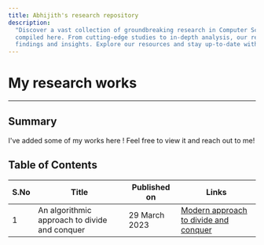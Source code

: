 ```yaml
---
title: Abhijith's research repository
description: 
  "Discover a vast collection of groundbreaking research in Computer Science,
  compiled here. From cutting-edge studies to in-depth analysis, our repository is your one-stop destination for the latest
  findings and insights. Explore our resources and stay up-to-date with the latest trends and developments in CS, AI and Cloud."
---
```


# My research works
<hr/>

## Summary

I've added some of my works here ! Feel free to view it and reach out to me!

## Table of Contents

| S.No | Title                                         | Published on  | Links                                                         |
| ---- | --------------------------------------------- | ------------- | ------------------------------------------------------------- |
| 1    | An algorithmic approach to divide and conquer | 29 March 2023 | [Modern approach to divide and conquer](./divide-and-conquer) |
